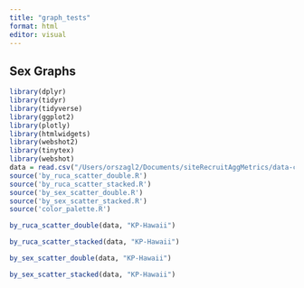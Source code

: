 ```yaml
---
title: "graph_tests"
format: html
editor: visual
---
```


## Sex Graphs

```r
library(dplyr)
library(tidyr)
library(tidyverse)
library(ggplot2)
library(plotly)
library(htmlwidgets)
library(webshot2)
library(tinytex)
library(webshot)
data = read.csv("/Users/orszagl2/Documents/siteRecruitAggMetrics/data-cleaning/joined_data3.csv")
source('by_ruca_scatter_double.R')
source('by_ruca_scatter_stacked.R')
source('by_sex_scatter_double.R')
source('by_sex_scatter_stacked.R')
source('color_palette.R')
```

```r
by_ruca_scatter_double(data, "KP-Hawaii")
```

```r
by_ruca_scatter_stacked(data, "KP-Hawaii")
```

```r
by_sex_scatter_double(data, "KP-Hawaii")
```

```r
by_sex_scatter_stacked(data, "KP-Hawaii")
```

